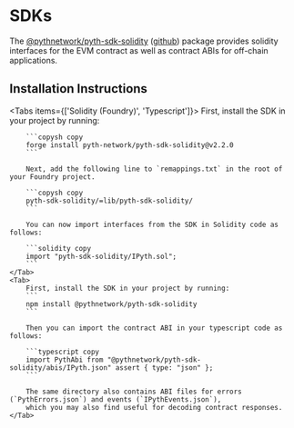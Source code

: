 
# SDKs

The [@pythnetwork/pyth-sdk-solidity](https://www.npmjs.com/package/@pythnetwork/pyth-sdk-solidity)
([github](https://github.com/pyth-network/pyth-crosschain/tree/main/target_chains/ethereum/sdk/solidity))
package provides solidity interfaces for the EVM contract as well as contract ABIs for off-chain applications.

## Installation Instructions

<Tabs items={['Solidity (Foundry)', 'Typescript']}>
    <Tab>
        First, install the SDK in your project by running:

        ```copysh copy
        forge install pyth-network/pyth-sdk-solidity@v2.2.0
        ```

        Next, add the following line to `remappings.txt` in the root of your Foundry project.

        ```copysh copy
        pyth-sdk-solidity/=lib/pyth-sdk-solidity/
        ```

        You can now import interfaces from the SDK in Solidity code as follows:

        ```solidity copy
        import "pyth-sdk-solidity/IPyth.sol";
        ```
    </Tab>
    <Tab>
        First, install the SDK in your project by running:
        ```
        npm install @pythnetwork/pyth-sdk-solidity
        ```

        Then you can import the contract ABI in your typescript code as follows:

        ```typescript copy
        import PythAbi from "@pythnetwork/pyth-sdk-solidity/abis/IPyth.json" assert { type: "json" };
        ```

        The same directory also contains ABI files for errors (`PythErrors.json`) and events (`IPythEvents.json`),
        which you may also find useful for decoding contract responses.
    </Tab>

</Tabs>
